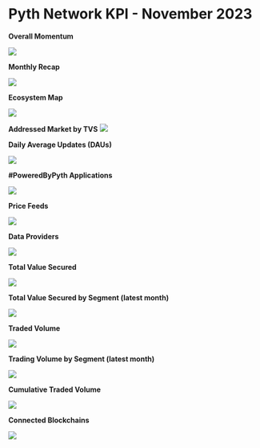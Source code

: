 # Pyth Network KPI - November 2023

**Overall Momentum**

![](../../../../images/kpi/november-23/pyth-momentum-nov-23.jpg)

**Monthly Recap**

![](../../../../images/kpi/november-23/pyth-nov-23.jpg)

**Ecosystem Map**

![](../../../../images/kpi/november-23/pyth-ecosystem-nov-23.jpg)

**Addressed Market by TVS**
![](../../../../images/kpi/november-23/pyth-tvs-l1-l2.jpg)

**Daily Average Updates (DAUs)**

![](../../../../images/kpi/november-23/nov-23-daily-average-updates.jpg)

**#PoweredByPyth Applications**

![](../../../../images/kpi/november-23/nov-23-apps-integrations.jpg)

**Price Feeds**

![](../../../../images/kpi/november-23/nov-23-price-feeds.jpg)

**Data Providers**

![](../../../../images/kpi/november-23/nov-23-data-providers.jpg)

**Total Value Secured**

![](../../../../images/kpi/november-23/nov-23-all-chain-tvs.jpg)

**Total Value Secured by Segment (latest month)**

![](../../../../images/kpi/november-23/nov-23-dapps-tvs.jpg)

**Traded Volume**

![](../../../../images/kpi/november-23/nov-23-all-chain-volume.jpg)

**Trading Volume by Segment (latest month)**

![](../../../../images/kpi/november-23/nov-23-trading-volume.jpg)

**Cumulative Traded Volume**

![](../../../../images/kpi/november-23/nov-23-traded-volume.jpg)

**Connected Blockchains**

![](../../../../images/kpi/november-23/nov-23-connected-blockchains.jpg)
